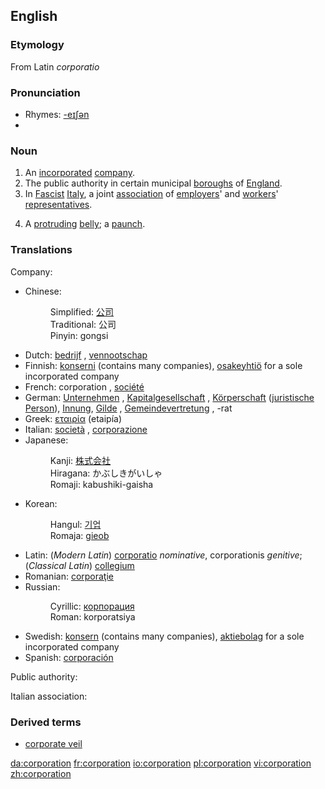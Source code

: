 {{wikipedia}}
==English==

===Etymology===
From Latin ''corporatio''

===Pronunciation===
*Rhymes: [[Rhymes:English:-eɪʃǝn|-eɪʃǝn]]
*{{IPA|/'kɔːpoˈreɪʃn/}}

===Noun===
{{en-noun}}
#An [[incorporated]] [[company]].
#The public authority in certain municipal [[boroughs]] of [[England]].
#In [[Fascist]] [[Italy]], a joint [[association]] of [[employers]]' and [[workers]]' [[representatives]].
# {{US}} {{slang}} A [[protruding]] [[belly]]; a [[paunch]].

===Translations===
Company:

*Chinese: 
*:Simplified: [[公司]]
*:Traditional: 公司
*:Pinyin: gongsi
*Dutch: [[bedrijf]] {{n}}, [[vennootschap]] {{n}}
*Finnish: [[konserni]] (contains many companies), [[osakeyhtiö]] for a sole incorporated company
*French: corporation {{f}}, [[société]] {{f}}
*German: [[Unternehmen]] {{n}}, [[Kapitalgesellschaft]] {{f}}, [[Körperschaft]] {{f}} ([[juristische Person]]), [[Innung]], [[Gilde]] {{f}}, [[Gemeindevertretung]] {{f}}, -rat {{m}}  
*Greek: [[εταιρία]] (etaipía) {{f}}
*Italian: [[società]] {{f}}, [[corporazione]] {{f}}
*Japanese: 
*:Kanji: [[株式会社]]
*:Hiragana: かぶしきがいしゃ
*:Romaji: kabushiki-gaisha
*Korean: 
*:Hangul: [[기업]]
*:Romaja: [[gieob]]
*Latin: (''Modern Latin'') [[corporatio]] {{f}} ''nominative'', corporationis ''genitive''; (''Classical Latin'') [[collegium]] {{n}}
*Romanian: [[corporaţie]] {{f}}
*Russian: 
*:Cyrillic: [[корпорация]]
*:Roman: korporatsiya
*Swedish: [[konsern]] (contains many companies), [[aktiebolag]] for a sole incorporated company
*Spanish: [[corporación]]

Public authority:

Italian association:

===Derived terms===
* [[corporate veil]]

[[da:corporation]]
[[fr:corporation]]
[[io:corporation]]
[[pl:corporation]]
[[vi:corporation]]
[[zh:corporation]]